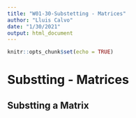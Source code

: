 ```yaml
---
title: "W01-30-Substetting - Matrices"
author: "Lluis Calvo"
date: "1/30/2021"
output: html_document
---
```


```r
knitr::opts_chunk$set(echo = TRUE)
```

# Substting - Matrices

## Substting a Matrix

```r


```

